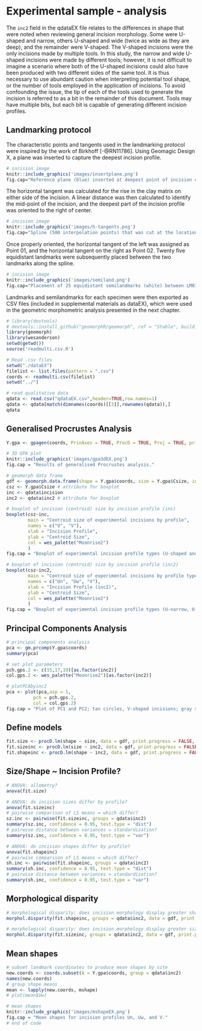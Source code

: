 # Experimental sample - analysis

The `inc2` field in the qdataEX file relates to the differences in shape that were noted when reviewing general incision morphology. Some were U-shaped and narrow, others U-shaped and wide (twice as wide as they are deep), and the remainder were V-shaped. The V-shaped incisions were the only incisions made by multiple tools. In this study, the narrow and wide U-shaped incisions were made by different tools; however, it is not difficult to imagine a scenario where both of the U-shaped incisions could also have been produced with two different sides of the same tool. It is thus necessary to use abundant caution when interpreting potential tool shape, or the number of tools employed in the application of incisions. To avoid confounding the issue, the tip of each of the tools used to generate the incision is referred to as a bit in the remainder of this document. Tools may have multiple bits, but each bit is capable of generating different incision profiles.

## Landmarking protocol

The characteristic points and tangents used in the landmarking protocol were inspired by the work of Birkhoff [-@RN11786]. Using Geomagic Design X, a plane was inserted to capture the deepest incision profile.

```r
# incision image
knitr::include_graphics('images/insertplane.png')
fig.cap="Reference plane (blue) inserted at deepest point of incision of experimental tile 6b."
```

The horizontal tangent was calculated for the rise in the clay matrix on either side of the incision. A linear distance was then calculated to identify the mid-point of the incision, and the deepest part of the incision profile was oriented to the right of center.

```r
# incision image
knitr::include_graphics('images/h-tangents.png')
fig.cap="Spline (500 interpolation points) that was cut at the location of horizontal tangents on each side, then oriented where the deepest part of the incision was to the right of center."
```

Once properly oriented, the horizontal tangent of the left was assigned as Point 01, and the horizontal tangent on the right as Point 02. Twenty five equidistant landmarks were subsequently placed between the two landmarks along the spline.

```r
# incision image
knitr::include_graphics('images/semiland.png')
fig.cap="Placement of 25 equidistant semilandmarks (white) between LM01 and LM02 (blue)"
```

Landmarks and semilandmarks for each specimen were then exported as CSV files (included in supplemental materials as dataEX), which were used in the geometric morphometric analysis presented in the next chapter. 

```r
# library(devtools)
# devtools::install_github("geomorphR/geomorph", ref = "Stable", build_vignettes = TRUE)
library(geomorph)
library(wesanderson)
setwd(getwd())
source('readmulti.csv.R')

# Read .csv files
setwd("./dataEX")
filelist <- list.files(pattern = ".csv")
coords <- readmulti.csv(filelist)
setwd("../")

# read qualitative data
qdata <- read.csv("qdataEX.csv",header=TRUE,row.names=1)
qdata <- qdata[match(dimnames(coords)[[3]],rownames(qdata)),]
qdata
```

## Generalised Procrustes Analysis

```r
Y.gpa <- gpagen(coords, PrinAxes = TRUE, ProcD = TRUE, Proj = TRUE, print.progress = FALSE)

# 3D GPA plot
knitr::include_graphics('images/gpa3dEX.png')
fig.cap = "Results of generalised Procrustes analysis."

# geomorph data frame
gdf <- geomorph.data.frame(shape = Y.gpa$coords, size = Y.gpa$Csize, incision = qdata$incision, inc2 = qdata$inc2)
csz <- Y.gpa$Csize # attribute for boxplot
inc <- qdata$incision
inc2 <- qdata$inc2 # attribute for boxplot

# boxplot of incision (centroid) size by incision profile (inc)
boxplot(csz~inc, 
        main = "Centroid size of experimental incisions by profile",
        names = c("U", "V"),
        xlab = "Incision Profile",
        ylab = "Centroid Size",
        col = wes_palette("Moonrise2")
        )
fig.cap = "Boxplot of experimental incision profile types (U-shaped and V-shaped)."

# boxplot of incision (centroid) size by incision profile (inc2)
boxplot(csz~inc2, 
        main = "Centroid size of experimental incisions by profile type",
        names = c("Un", "Uw", "V"),
        xlab = "Incision Profile (inc2)",
        ylab = "Centroid Size",
        col = wes_palette("Moonrise2")
        )
fig.cap = "Boxplot of experimental incision profile types (U-narrow, U-Wide, and V)."
```

## Principal Components Analysis

```r
# principal components analysis
pca <- gm.prcomp(Y.gpa$coords)
summary(pca)

# set plot parameters
pch.gps.2 <- c(15,17,19)[as.factor(inc2)]
col.gps.2 <- wes_palette("Moonrise2")[as.factor(inc2)]

# plotPCAbyinc2
pca <- plot(pca,asp = 1,
          pch = pch.gps.2,
          col = col.gps.2)
fig.cap = "Plot of PC1 and PC2; tan circles, V-shaped incisions; gray squares, U-narrow incisions; and orange triangles, U-wide incisions."
```

## Define models

```r
fit.size <- procD.lm(shape ~ size, data = gdf, print.progress = FALSE, iter = 9999)
fit.sizeinc <- procD.lm(size ~ inc2, data = gdf, print.progress = FALSE, iter = 9999)
fit.shapeinc <- procD.lm(shape ~ inc2, data = gdf, print.progress = FALSE, iter = 9999)
```

## Size/Shape ~ Incision Profile?

```r
# ANOVA: allometry?
anova(fit.size)

# ANOVA: do incision sizes differ by profile?
anova(fit.sizeinc)
# pairwise comparison of LS means = which differ?
sz.inc <- pairwise(fit.sizeinc, groups = qdata$inc2)
summary(sz.inc, confidence = 0.95, test.type = "dist")
# pairwise distance between variances = standardization?
summary(sz.inc, confidence = 0.95, test.type = "var")

# ANOVA: do incision shapes differ by profile?
anova(fit.shapeinc)
# pairwise comparison of LS means = which differ?
sh.inc <- pairwise(fit.shapeinc, groups = qdata$inc2)
summary(sh.inc, confidence = 0.95, test.type = "dist")
# pairwise distance between variances = standardization?
summary(sh.inc, confidence = 0.95, test.type = "var")
```

## Morphological disparity

```r
# morphological disparity: does incision morphology display greater shape variation among individuals relative to incision profile shape?
morphol.disparity(fit.shapeinc, groups = qdata$inc2, data = gdf, print.progress = FALSE, iter = 9999)

# morphological disparity: does incision morphology display greater size variation among individuals relative to incision profile size?
morphol.disparity(fit.sizeinc, groups = qdata$inc2, data = gdf, print.progress = FALSE, iter = 9999)
```

## Mean shapes

```r
# subset landmark coordinates to produce mean shapes by site
new.coords <- coords.subset(A = Y.gpa$coords, group = qdata$inc2)
names(new.coords)
# group shape means
mean <- lapply(new.coords, mshape)
# plot(mean$Uw)

# mean shapes
knitr::include_graphics('images/mshapeEX.png')
fig.cap = "Mean shapes for incision profiles Un, Uw, and V."
# end of code
```

